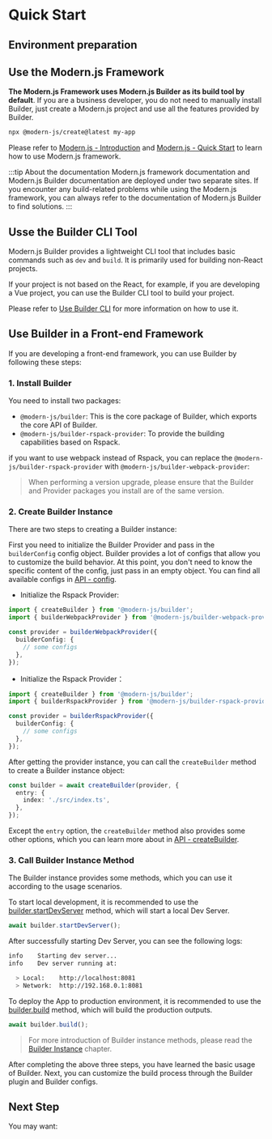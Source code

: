 # Quick Start

## Environment preparation


<NodeVersion />

## Use the Modern.js Framework

**The Modern.js Framework uses Modern.js Builder as its build tool by default**. If you are a business developer, you do not need to manually install Builder, just create a Modern.js project and use all the features provided by Builder.

```bash
npx @modern-js/create@latest my-app
```

Please refer to [Modern.js - Introduction](https://modernjs.dev/en/guides/get-started/introduction.html) and [Modern.js - Quick Start](https://modernjs.dev/en/guides/get-started/quick-start.html) to learn how to use Modern.js framework.

:::tip About the documentation
Modern.js framework documentation and Modern.js Builder documentation are deployed under two separate sites. If you encounter any build-related problems while using the Modern.js framework, you can always refer to the documentation of Modern.js Builder to find solutions.
:::

## Usse the Builder CLI Tool

Modern.js Builder provides a lightweight CLI tool that includes basic commands such as `dev` and `build`. It is primarily used for building non-React projects.

If your project is not based on the React, for example, if you are developing a Vue project, you can use the Builder CLI tool to build your project.

Please refer to [Use Builder CLI](/guide/basic/builder-cli) for more information on how to use it.

## Use Builder in a Front-end Framework

If you are developing a front-end framework, you can use Builder by following these steps:

### 1. Install Builder

You need to install two packages:

- `@modern-js/builder`: This is the core package of Builder, which exports the core API of Builder.
- `@modern-js/builder-rspack-provider`: To provide the building capabilities based on Rspack.


<PackageManagerTabs command="add @modern-js/builder @modern-js/builder-rspack-provider -D" />

if you want to use webpack instead of Rspack, you can replace the `@modern-js/builder-rspack-provider` with `@modern-js/builder-webpack-provider`:

> When performing a version upgrade, please ensure that the Builder and Provider packages you install are of the same version.

### 2. Create Builder Instance

There are two steps to creating a Builder instance:

First you need to initialize the Builder Provider and pass in the `builderConfig` config object. Builder provides a lot of configs that allow you to customize the build behavior. At this point, you don't need to know the specific content of the config, just pass in an empty object. You can find all available configs in [API - config](/en/api/#config).

- Initialize the Rspack Provider:

```ts
import { createBuilder } from '@modern-js/builder';
import { builderWebpackProvider } from '@modern-js/builder-webpack-provider';

const provider = builderWebpackProvider({
  builderConfig: {
    // some configs
  },
});
```

- Initialize the Rspack Provider：

```ts
import { createBuilder } from '@modern-js/builder';
import { builderRspackProvider } from '@modern-js/builder-rspack-provider';

const provider = builderRspackProvider({
  builderConfig: {
    // some configs
  },
});
```

After getting the provider instance, you can call the `createBuilder` method to create a Builder instance object:

```ts
const builder = await createBuilder(provider, {
  entry: {
    index: './src/index.ts',
  },
});
```

Except the `entry` option, the `createBuilder` method also provides some other options, which you can learn more about in [API - createBuilder](/en/api/builder-core.html#createbuilder).

### 3. Call Builder Instance Method

The Builder instance provides some methods, which you can use it according to the usage scenarios.

To start local development, it is recommended to use the [builder.startDevServer](/en/api/builder-instance.html#builder-startdevserver) method, which will start a local Dev Server.

```ts
await builder.startDevServer();
```

After successfully starting Dev Server, you can see the following logs:

```bash
info    Starting dev server...
info    Dev server running at:

  > Local:    http://localhost:8081
  > Network:  http://192.168.0.1:8081
```

To deploy the App to production environment, it is recommended to use the [builder.build](/en/api/builder-instance.html#builder-build) method, which will build the production outputs.

```ts
await builder.build();
```

> For more introduction of Builder instance methods, please read the [Builder Instance](/en/api/builder-instance.html) chapter.

After completing the above three steps, you have learned the basic usage of Builder. Next, you can customize the build process through the Builder plugin and Builder configs.

## Next Step

You may want:


<NextSteps>
  <Step
    href="/guide/glossary.html"
    title="Glossary"
    description="Learn about Builder related concepts"
  />
  <Step
    href="/guide/features.html"
    title="All Features"
    description="Learn all features of Builder"
  />
  <Step
    href="/api/index.html"
    title="API Reference"
    description="View detailed API documentation"
  />
</NextSteps>
